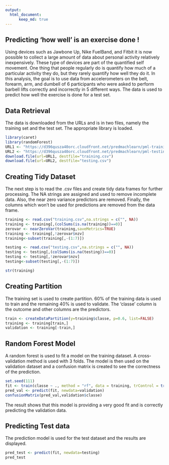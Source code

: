 ---
output: 
  html_document:
      keep_md: true
---

## Predicting 'how well' is an exercise done !

Using devices such as Jawbone Up, Nike FuelBand, and Fitbit it is now possible to collect a large amount of data about personal activity relatively inexpensively. These type of devices are part of the quantified self movement. One thing that people regularly do is quantify how much of a particular activity they do, but they rarely quantify how well they do it.
In this analysis, the goal is to use data from accelerometers on the belt, forearm, arm, and dumbell of 6 participants who were asked to perform barbell lifts correctly and incorrectly in 5 different ways. The data is used to predict how well the exercise is done for a test set.

## Data Retrieval

The data is downloaded from the URLs and is in two files, namely the training set and the test set.
The appropriate library is loaded.

```{r, message=FALSE, warning = FALSE}
library(caret)
library(randomForest)
URL1 <- "https://d396qusza40orc.cloudfront.net/predmachlearn/pml-training.csv"
URL2 <- "https://d396qusza40orc.cloudfront.net/predmachlearn/pml-testing.csv"
download.file(url=URL1, destfile="training.csv")
download.file(url=URL2, destfile="testing.csv")
```
## Creating Tidy Dataset

The next step is to read the .csv files and create tidy data frames for further processing. The NA strings are assigned and used to remove incomplete data. Also, the near zero variance predictors are removed. Finally, the columns which won't be used for predictions are removed from the data frame.

```{r}
training <- read.csv("training.csv",na.strings = c("", NA))
training <- training[,(colSums(is.na(training))==0)]
zerovar <- nearZeroVar(training,saveMetrics=TRUE)
training <- training[,!zerovar$nzv]
training<-subset(training[,-(1:7)])

testing <- read.csv("testing.csv",na.strings = c("", NA))
testing <- testing[,(colSums(is.na(testing))==0)]
testing <- testing[,!zerovar$nzv]
testing<-subset(testing[,-(1:7)])

str(training)
```

## Creating Partition

The training set is used to create partition. 60% of the training data is used to train and the remaining 40% is used to validate. The 'classe' column is the outcome and other columns are the predictors.

```{r}

train <- createDataPartition(y=training$classe, p=0.6, list=FALSE)
training <- training[train,]
validation <- training[-train,]
```

## Random Forest Model

A random forest is used to fit a model on the training dataset. A cross-validation method is used with 3 folds. The model is then used on the validation dataset and a confusion matrix is created to see the correctness of the prediction.

```{r}
set.seed(111)
fit <- train(classe ~ ., method = "rf", data = training, trControl = trainControl(method = "cv", number = 3))
pred_val <- predict(fit, newdata=validation)
confusionMatrix(pred_val,validation$classe)

```

The result shows that this model is providing a very good fit and is correctly predicting the validation data.

## Predicting Test data

The prediction model is used for the test dataset and the results are displayed.

```{r}
pred_test <- predict(fit, newdata=testing)
pred_test
```
